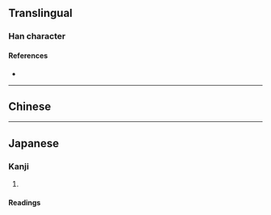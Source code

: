 {{also|氳}}
{{character info/new}}
==Translingual==

===Han character===
{{Han char|rn=84|rad=气|as=10|sn=14|four=|canj=ONABT|ids=⿹气昷}}

====References====
* {{Han ref|kx=0600.021|hdz=32013.090|uh=6C32|ud=27698}}

----

==Chinese==
{{zh-see|氳|sv}}

----

==Japanese==
{{ja-kanji forms|氲|氳}}

===Kanji===
{{ja-kanji|grade=|rs=气10}}

# {{defn|lang=ja|sort=气10}}

====Readings====
{{ja-readings
|goon=うん
|kanon=うん
|kun=さかん-}}